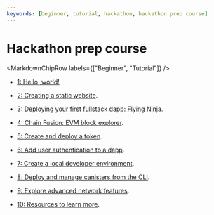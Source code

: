 ```yaml
---
keywords: [beginner, tutorial, hackathon, hackathon prep course]
---
```



# Hackathon prep course

<MarkdownChipRow labels={["Beginner", "Tutorial"]} />

- [1: Hello, world!](/docs/tutorials/hackathon-prep-course/hello-world)

- [2: Creating a static website](/docs/tutorials/hackathon-prep-course/static-website).

- [3: Deploying your first fullstack dapp: Flying Ninja](/docs/tutorials/hackathon-prep-course/first-fullstack-dapp).

- [4: Chain Fusion: EVM block explorer](/docs/tutorials/hackathon-prep-course/evm-block-explorer).

- [5: Create and deploy a token](/docs/tutorials/hackathon-prep-course/create-deploy-token).

- [6: Add user authentication to a dapp](/docs/tutorials/hackathon-prep-course/authentication).

- [7: Create a local developer environment](/docs/tutorials/hackathon-prep-course/setup-dev-env).

- [8: Deploy and manage canisters from the CLI](/docs/tutorials/hackathon-prep-course/managing-canisters).

- [9: Explore advanced network features](/docs/tutorials/hackathon-prep-course/advanced-features).

- [10: Resources to learn more](/docs/tutorials/hackathon-prep-course/resources).
